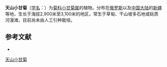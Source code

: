 {{Speciesbox
| name = 天山小甘菊
| status = 
| status_system = 
| image = 
| genus = Cancrinia
| species = tianschanica
| authority = (Krasch.) Tzvel.
}}

'''天山小甘菊'''（[[学名|学名]]：{{lang|la|''Cancrinia tianschanica''}}）为[[菊科|菊科]][[小甘菊属|小甘菊属]]的植物。分布在[[俄罗斯|俄罗斯]]以及[[中国大陆|中国大陆]]的[[新疆|新疆]]等地，生长于海拔2,900米至3,100米的地区，常生于草甸、干山坡多石地或砾质河漫滩，目前尚未由人工引种栽培。

== 参考文献 ==
<div class="references-small">
* {{cite web| url =http://www.bioinfo.cn/db05/KmzwSpecies.php?action=view&id=3735| title =天山小甘菊| work =《中国高等植物数据库全库》| publisher =中国科学院微生物研究所| author =昆明植物研究所| accessdate =2009-02-25| deadurl =yes| archiveurl =https://web.archive.org/web/20160305011206/http://www.bioinfo.cn/db05/KmzwSpecies.php?action=view&id=3735| archivedate =2016-03-05}}
</div>
{{Taxonbar|from=Q10939439}}

[[Category:小甘菊属|天山小甘菊]]


{{植物小作品}}